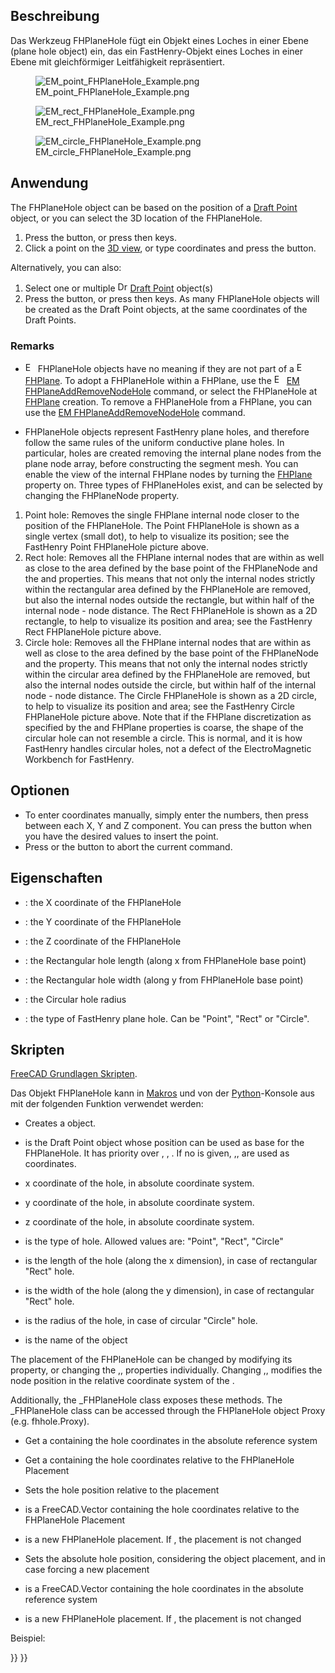 <languages/>

{{Docnav
|[[EM_FHPlane|FHPlane]]
|[[EM_FHPlaneAddRemoveNodeHole|FHPlaneAddRemoveNodeHole]]
|[[EM_Workbench|EM]]
|IconL=EM_FHPlane.svg
|IconR=EM_FHPlaneAddRemoveNodeHole.svg
|IconC=EMWorkbench.svg
}}

{{GuiCommand
|Name=EM FHPlaneHole
|MenuLocation=EM → FHPlaneHole
|Workbenches=[[EM_Workbench|EM]]
|Shortcut={{KEY|E}} {{KEY|H}}
|Version=0.17
|SeeAlso=[[EM_FHPlane|EM FHPlane]], [[EM_FHNode|EM FHNode]], [[EM_FHPlaneAddRemoveNodeHole|EM FHPlaneAddRemoveNodeHole]]
}}

<span id="Description"></span>
==Beschreibung==

Das Werkzeug FHPlaneHole fügt ein Objekt eines Loches in einer Ebene (plane hole object) ein, das ein FastHenry-Objekt eines Loches in einer Ebene mit gleichförmiger Leitfähigkeit repräsentiert.

[[Image:EM_point_FHPlaneHole_Example.png]]

{{Caption|FastHenry Point FHPlaneHole}}

[[Image:EM_rect_FHPlaneHole_Example.png]]

{{Caption|FastHenry Rectangle FHPlaneHole}}

[[Image:EM_circle_FHPlaneHole_Example.png]]

{{Caption|FastHenry Circle FHPlaneHole}}

<span id="Usage"></span>
==Anwendung==

The FHPlaneHole object can be based on the position of a [[Draft_Point|Draft Point]] object, or you can select the 3D location of the FHPlaneHole.

# Press the {{Button|[[Image:EM_FHPlaneHole.svg|16px]] [[EM_FHPlaneHole|EM FHPlaneHole]]}} button, or press {{KEY|E}} then {{KEY|H}} keys.
# Click a point on the [[3D_view|3D view]], or type coordinates and press the {{Button|[[Image:Draft_AddPoint.svg|16px]] add point}} button.

Alternatively, you can also:

# Select one or multiple [[Image:Draft_Point.svg|16px]] [[Draft_Point|Draft Point]] object(s)
# Press the {{Button|[[Image:EM_FHPlaneHole.svg|16px]] [[EM_FHPlaneHole|EM FHPlaneHole]]}} button, or press {{KEY|E}} then {{KEY|H}} keys. As many FHPlaneHole objects will be created as the Draft Point objects, at the same coordinates of the Draft Points.

===Remarks===

* [[Image:EM_FHPlaneHole.svg|16px]] FHPlaneHole objects have no meaning if they are not part of a [[Image:EM_FHPlane.svg|16px]] [[EM_FHPlane|FHPlane]]. To adopt a FHPlaneHole within a FHPlane, use the [[Image:EM_FHPlaneAddRemoveNodeHole.svg|16px]] [[EM_FHPlaneAddRemoveNodeHole|EM FHPlaneAddRemoveNodeHole]] command, or select the FHPlaneHole at [[EM_FHPlane|FHPlane]] creation. To remove a FHPlaneHole from a FHPlane, you can use the [[EM_FHPlaneAddRemoveNodeHole|EM FHPlaneAddRemoveNodeHole]] command.

* FHPlaneHole objects represent FastHenry plane holes, and therefore follow the same rules of the uniform conductive plane holes. In particular, holes are created removing the internal plane nodes from the plane node array, before constructing the segment mesh. You can enable the view of the internal FHPlane nodes by turning the [[EM_FHPlane|FHPlane]] {{PropertyData|ShowNodes}} property on. Three types of FHPlaneHoles exist, and can be selected by changing the {{PropertyData|Type}} FHPlaneNode property.
# Point hole: Removes the single FHPlane internal node closer to the position of the FHPlaneHole. The Point FHPlaneHole is shown as a single vertex (small dot), to help to visualize its position; see the FastHenry Point FHPlaneHole picture above.
# Rect hole: Removes all the FHPlane internal nodes that are within as well as close to the area defined by the base point of the FHPlaneNode and the  {{PropertyData|Length}} and {{PropertyData|Width}} properties. This means that not only the internal nodes strictly within the rectangular area defined by the FHPlaneHole are removed, but also the internal nodes outside the rectangle, but within half of the internal node - node distance. The Rect FHPlaneHole is shown as a 2D rectangle, to help to visualize its position and area; see the FastHenry Rect FHPlaneHole picture above. 
# Circle hole: Removes all the FHPlane internal nodes that are within as well as close to the area defined by the base point of the FHPlaneNode and the  {{PropertyData|Radius}} property. This means that not only the internal nodes strictly within the circular area defined by the FHPlaneHole are removed, but also the internal nodes outside the circle, but within half of the internal node - node distance. The Circle FHPlaneHole is shown as a 2D circle, to help to visualize its position and area; see the FastHenry Circle FHPlaneHole picture above. Note that if the FHPlane discretization as specified by the {{PropertyData|seg1}} and {{PropertyData|seg1}} FHPlane properties is coarse, the shape of the circular hole can not resemble a circle. This is normal, and it is how FastHenry handles circular holes, not a defect of the ElectroMagnetic Workbench for FastHenry.

<span id="Options"></span>
==Optionen==

* To enter coordinates manually, simply enter the numbers, then press {{KEY|Enter}} between each X, Y and Z component. You can press the {{Button|[[Image:Draft_AddPoint.svg|16px]] add point}} button when you have the desired values to insert the point.
* Press {{KEY|Esc}} or the {{Button|Close}} button to abort the current command.

<span id="Properties"></span>
==Eigenschaften==

* {{PropertyData|X}}: the X coordinate of the FHPlaneHole
* {{PropertyData|Y}}: the Y coordinate of the FHPlaneHole
* {{PropertyData|Z}}: the Z coordinate of the FHPlaneHole
* {{PropertyData|Length}}: the Rectangular hole length (along x from FHPlaneHole base point)
* {{PropertyData|Width}}: the Rectangular hole width (along y from FHPlaneHole base point)
* {{PropertyData|Radius}}: the Circular hole radius
* {{PropertyData|Type}}: the type of FastHenry plane hole. Can be "Point", "Rect" or "Circle".

<span id="Scripting"></span>
==Skripten==

{{Emphasis|Siehe auch:}} [[FreeCAD_Scripting_Basics/de|FreeCAD Grundlagen Skripten]].

Das Objekt FHPlaneHole kann in [[Macros/de|Makros]] und von der [[Python/de|Python]]-Konsole aus mit der folgenden Funktion verwendet werden:

{{Code|code=
hole = makeFHPlaneHole(baseobj=None, X=0.0, Y=0.0, Z=0.0, holetype=None, length=None, width=None, radius=None, name='FHPlaneHole')
}}

* Creates a {{incode|FHPlaneHole}} object.
* {{incode|baseobj}} is the Draft Point object whose position can be used as base for the FHPlaneHole. It has priority over {{incode|X}}, {{incode|Y}}, {{incode|Z}}. If no {{incode|baseobj}} is given, {{incode|X}},{{incode|Y}},{{incode|Z}} are used as coordinates.
* {{incode|X}} x coordinate of the hole, in absolute coordinate system.
* {{incode|Y}} y coordinate of the hole, in absolute coordinate system.
* {{incode|Z}} z coordinate of the hole, in absolute coordinate system.
* {{incode|holetype}} is the type of hole. Allowed values are: "Point", "Rect", "Circle"
* {{incode|length}} is the length of the hole (along the x dimension), in case of rectangular "Rect" hole.
* {{incode|width}} is the width of the hole (along the y dimension), in case of rectangular "Rect" hole.
* {{incode|radius}} is the radius of the hole, in case of circular "Circle" hole.
* {{incode|name}} is the name of the object

The placement of the FHPlaneHole can be changed by modifying its {{incode|Placement}} property, or changing the {{incode|X}},{{incode|Y}},{{incode|Z}} properties individually. Changing {{incode|X}},{{incode|Y}},{{incode|Z}} modifies the node position in the relative coordinate system of the {{incode|Placement}}.

Additionally, the _FHPlaneHole class exposes these methods. The _FHPlaneHole class can be accessed through the FHPlaneHole object Proxy (e.g. fhhole.Proxy).

{{Code|code=
pos = getAbsCoord()
}}

* Get a {{incode|FreeCAD.Vector}} containing the hole coordinates in the absolute reference system

{{Code|code=
pos = getRelCoord()
}}

* Get a {{incode|FreeCAD.Vector}} containing the hole coordinates relative to the FHPlaneHole Placement

{{Code|code=
pos = setRelCoord(rel_coord, placement=None)
}}

* Sets the hole position relative to the placement
* {{incode|rel_coord}} is a FreeCAD.Vector containing the hole coordinates relative to the FHPlaneHole Placement
* {{incode|placement}} is a new FHPlaneHole placement. If {{incode|None}}, the placement is not changed

{{Code|code=
pos = setAbsCoord(abs_coord, placement=None)
}}

* Sets the absolute hole position, considering the object placement, and in case forcing a new placement
* {{incode|abs_coord}} is a FreeCAD.Vector containing the hole coordinates in the absolute reference system
* {{incode|placement}} is a new FHPlaneHole placement. If {{incode|None}}, the placement is not changed

Beispiel:

{{Code|code=
import FreeCAD, EM

fhhole = EM.makeFHPlaneHole(X=1.0,Y=1.0,Z=0.0,holetype="Rect",length=1.0,width=2.0)
}}


{{Docnav
|[[EM_FHPlane|FHPlane]]
|[[EM_FHPlaneAddRemoveNodeHole|FHPlaneAddRemoveNodeHole]]
|[[EM_Workbench|EM]]
|IconL=EM_FHPlane.svg
|IconR=EM_FHPlaneAddRemoveNodeHole.svg
|IconC=EMWorkbench.svg
}}

{{EM Tools navi{{#translation:}}}}
{{Userdocnavi{{#translation:}}}}